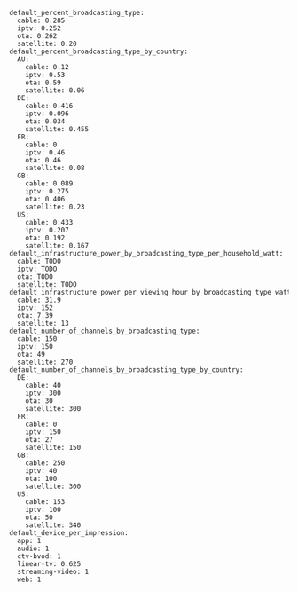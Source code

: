 ```
default_percent_broadcasting_type:
  cable: 0.285
  iptv: 0.252
  ota: 0.262
  satellite: 0.20
default_percent_broadcasting_type_by_country:
  AU:
    cable: 0.12
    iptv: 0.53
    ota: 0.59
    satellite: 0.06
  DE:
    cable: 0.416
    iptv: 0.096
    ota: 0.034
    satellite: 0.455
  FR:
    cable: 0
    iptv: 0.46
    ota: 0.46
    satellite: 0.08
  GB:
    cable: 0.089
    iptv: 0.275
    ota: 0.406
    satellite: 0.23
  US:
    cable: 0.433
    iptv: 0.207
    ota: 0.192
    satellite: 0.167
default_infrastructure_power_by_broadcasting_type_per_household_watt:
  cable: TODO
  iptv: TODO
  ota: TODO
  satellite: TODO
default_infrastructure_power_per_viewing_hour_by_broadcasting_type_watt:
  cable: 31.9
  iptv: 152
  ota: 7.39
  satellite: 13
default_number_of_channels_by_broadcasting_type:
  cable: 150
  iptv: 150
  ota: 49
  satellite: 270
default_number_of_channels_by_broadcasting_type_by_country:
  DE:
    cable: 40
    iptv: 300
    ota: 30
    satellite: 300
  FR:
    cable: 0
    iptv: 150
    ota: 27
    satellite: 150
  GB:
    cable: 250
    iptv: 40
    ota: 100
    satellite: 300
  US:
    cable: 153
    iptv: 100
    ota: 50
    satellite: 340
default_device_per_impression:
  app: 1
  audio: 1
  ctv-bvod: 1
  linear-tv: 0.625
  streaming-video: 1
  web: 1
```
